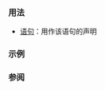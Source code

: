 {{cpp/keyword/title|{{tt|break}}}}
{{cpp/keyword/navbar}}

===用法===
* [[cpp/language/break|{{tt|break}} 语句]]：用作该语句的声明

===示例===
{{example
|code=
#include &lt;iostream&gt;

int main() noexcept
{
    for (int i{0}; i &lt; 69; ++i)
    {
        if (i == 3) [[unlikely]]
            break; // 打断 'for' 循环
        std::cout &lt;&lt; i;
    }
}
|p=false
|output=
012
}}

===参阅===
{{cpp/keyword/control flow kw list}}

{{langlinks|de|en|es|fr|it|ja|pt|ru}}